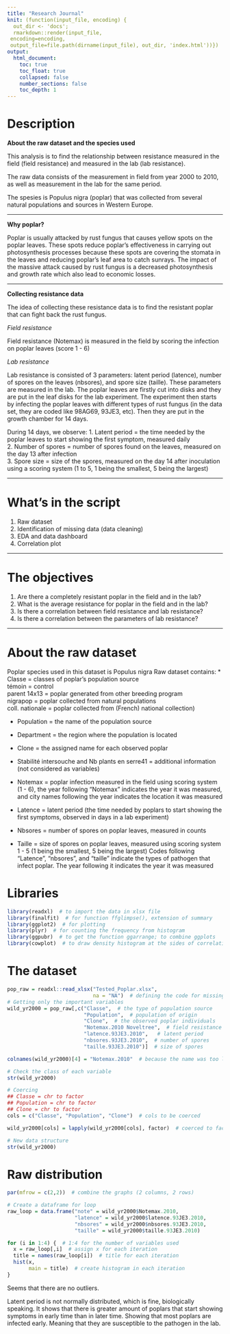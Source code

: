 ```yaml
---
title: "Research Journal"
knit: (function(input_file, encoding) {
  out_dir <- 'docs';
  rmarkdown::render(input_file,
 encoding=encoding,
 output_file=file.path(dirname(input_file), out_dir, 'index.html'))})
output: 
  html_document:
    toc: true
    toc_float: true
    collapsed: false
    number_sections: false
    toc_depth: 1
---
```


# Description

**About the raw dataset and the species used**

This analysis is to find the relationship between resistance measured in the field (field resistance) and measured in the lab (lab resistance).

The raw data consists of the measurement in field from year 2000 to 2010, as well as measurement in the lab for the same period.

The spesies is Populus nigra (poplar) that was collected from several natural populations and sources in Western Europe.

---

**Why poplar?**

Poplar is usually attacked by rust fungus that causes yellow spots on the poplar
leaves. These spots reduce poplar's effectiveness in carrying out photosynthesis processes
because these spots are covering the stomata in the leaves and reducing poplar's leaf
area to catch sunrays. The impact of the massive attack caused by rust fungus is a decreased
photosynthesis and growth rate which also lead to economic losses.

---

**Collecting resistance data**

The idea of collecting these resistance data is to find the resistant poplar that can
fight back the rust fungus.

*Field resistance*

Field resistance (Notemax) is measured in the field by scoring the infection on 
poplar leaves (score 1 - 6)

*Lab resistance*

Lab resistance is consisted of 3 parameters: latent period (latence), number of spores
on the leaves (nbsores), and spore size (taille). These parameters are measured in the
lab. The poplar leaves are firstly cut into disks and they are put in the leaf disks for
the lab experiment. The experiment then starts by infecting the poplar leaves with different
types of rust fungus (in the data set, they are coded like 98AG69, 93JE3, etc). 
Then they are put in the growth chamber for 14 days.

During 14 days, we observe:
1. Latent period = the time needed by the poplar leaves to start showing the first
symptom, measured daily  
2. Number of spores = number of spores found on the leaves, measured on the day
13 after infection  
3. Spore size = size of the spores, measured on the day 14 after inoculation using 
a scoring system (1 to 5, 1 being the smallest, 5 being the largest)  

---

# What's in the script
1. Raw dataset  
2. Identification of missing data (data cleaning)  
3. EDA and data dashboard  
4. Correlation plot  

---

# The objectives
1. Are there a completely resistant poplar in the field and in the lab?
2. What is the average resistance for poplar in the field and in the lab?
3. Is there a correlation between field resistance and lab resistance?
4. Is there a correlation between the parameters of lab resistance?

---

# About the raw dataset
Poplar species used in this dataset is Populus nigra
Raw dataset contains:
* Classe = classes of poplar's population source  
témoin = control  
parent 14x13 = poplar generated from other breeding program  
nigrapop = poplar collected from natural populations  
coll. nationale = poplar collected from (French) national collection)  

* Population = the name of the population source  

* Department = the region where the population is located  
* Clone = the assigned name for each observed poplar  
* Stabilité intersouche and Nb plants en serre41 = additional information (not considered as variables)  
* Notemax = poplar infection measured in the field using scoring system (1 - 6), the year following "Notemax" indicates the year it was measured, and city names following the year indicates the location it was measured  
* Latence = latent period (the time needed by poplars to start showing the first symptoms, observed in days in a lab experiment)  
* Nbsores = number of spores on poplar leaves, measured in counts  
* Taille = size of spores on poplar leaves, measured using scoring system 1 - 5 (1 being the smallest, 5 being the largest) Codes following "Latence", "nbsores", and "taille" indicate the types of pathogen that infect poplar. The year following it indicates the year it was measured  

# Libraries
```r
library(readxl)  # to import the data in xlsx file
library(finalfit)  # for function ffglimpse(), extension of summary
library(ggplot2)  # for plotting
library(plyr)  # for counting the frequency from histogram
library(ggpubr)  # to get the function ggarrange; to combine ggplots
library(cowplot)  # to draw density histogram at the sides of correlation plot
```

# The dataset
```r
pop_raw = readxl::read_xlsx("Tested_Poplar.xlsx",
                            na = "NA")  # defining the code for missing data used in the file
# Getting only the important variables
wild_yr2000 = pop_raw[,c("Classe",  # the type of population source 
                         "Population",  # population of origin
                         "Clone",  # the observed poplar individuals
                         "Notemax.2010 Noveltree",  # field resistance 
                         "latence.93JE3.2010",   # latent period
                         "nbsores.93JE3.2010",  # number of spores
                         "taille.93JE3.2010")]  # size of spores

colnames(wild_yr2000)[4] = "Notemax.2010"  # because the name was too long

# Check the class of each variable
str(wild_yr2000)

# Coercing
## Classe = chr to factor
## Population = chr to factor
## Clone = chr to factor
cols = c("Classe", "Population", "Clone")  # cols to be coerced

wild_yr2000[cols] = lapply(wild_yr2000[cols], factor)  # coerced to factor

# New data structure
str(wild_yr2000)
```

# Raw distribution
```r
par(mfrow = c(2,2))  # combine the graphs (2 columns, 2 rows)

# Create a dataframe for loop
raw_loop = data.frame("note" = wild_yr2000$Notemax.2010,
                      "latence" = wild_yr2000$latence.93JE3.2010,
                      "nbsores" = wild_yr2000$nbsores.93JE3.2010,
                      "taille" = wild_yr2000$taille.93JE3.2010)

for (i in 1:4) {  # 1:4 for the number of variables used
  x = raw_loop[,i]  # assign x for each iteration
  title = names(raw_loop[i])  # title for each iteration
  hist(x,
       main = title)  # create histogram in each iteration
}
```

Seems that there are no outliers. 

Latent period is not normally distributed, which is fine, biologically speaking.
It shows that there is greater amount of poplars that start showing symptoms in early time
than in later time. Showing that most poplars are infected early. Meaning that
they are susceptible to the pathogen in the lab.